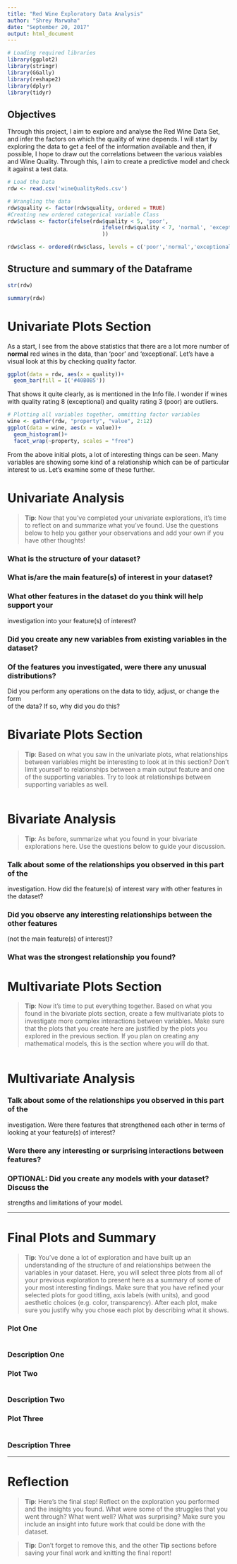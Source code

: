 ```yaml
---
title: "Red Wine Exploratory Data Analysis"
author: "Shrey Marwaha"
date: "September 20, 2017"
output: html_document
---
```


```r
# Loading required libraries
library(ggplot2)
library(stringr)
library(GGally)
library(reshape2)
library(dplyr)
library(tidyr)
```

## Objectives

Through this project, I aim to explore and analyse the Red Wine Data Set, and infer the factors on which the quality of wine depends. I will start by exploring the data to get a feel of the information available and then, if possible, I hope to draw out the correlations between the various vaiables and Wine Quality. Through this, I aim to create a predictive model and check it against a test data.

```r
# Load the Data
rdw <- read.csv('wineQualityReds.csv')

# Wrangling the data
rdw$quality <- factor(rdw$quality, ordered = TRUE)
#Creating new ordered categorical variable Class
rdw$class <- factor(ifelse(rdw$quality < 5, 'poor', 
                              ifelse(rdw$quality < 7, 'normal', 'exceptional')
                              ))

rdw$class <- ordered(rdw$class, levels = c('poor','normal','exceptional'))
```

## Structure and summary of the Dataframe

```r
str(rdw)
```

```r
summary(rdw)
```
# Univariate Plots Section

As a start, I see from the above statistics that there are a lot more number of **normal** red wines in the data, than 'poor' and 'exceptional'. Let's have a visual look at this by checking quality factor.

```r
ggplot(data = rdw, aes(x = quality))+
  geom_bar(fill = I('#40B0B5'))
```

That shows it quite clearly, as is mentioned in the Info file. I wonder if wines with quality rating 8 (exceptional) and quality rating 3 (poor) are outliers.

```r
# Plotting all variables together, ommitting factor variables
wine <- gather(rdw, "property", "value", 2:12)
ggplot(data = wine, aes(x = value))+
  geom_histogram()+
  facet_wrap(~property, scales = "free")
```

From the above initial plots, a lot of interesting things can be seen. Many variables are showing some kind of a relationship which can be of particular interest to us. Let's examine some of these further.

# Univariate Analysis

> **Tip**: Now that you've completed your univariate explorations, it's time to
reflect on and summarize what you've found. Use the questions below to help you
gather your observations and add your own if you have other thoughts!

### What is the structure of your dataset?

### What is/are the main feature(s) of interest in your dataset?

### What other features in the dataset do you think will help support your \
investigation into your feature(s) of interest?

### Did you create any new variables from existing variables in the dataset?

### Of the features you investigated, were there any unusual distributions? \
Did you perform any operations on the data to tidy, adjust, or change the form \
of the data? If so, why did you do this?


# Bivariate Plots Section

> **Tip**: Based on what you saw in the univariate plots, what relationships
between variables might be interesting to look at in this section? Don't limit
yourself to relationships between a main output feature and one of the
supporting variables. Try to look at relationships between supporting variables
as well.

```r

```

# Bivariate Analysis

> **Tip**: As before, summarize what you found in your bivariate explorations
here. Use the questions below to guide your discussion.

### Talk about some of the relationships you observed in this part of the \
investigation. How did the feature(s) of interest vary with other features in \
the dataset?

### Did you observe any interesting relationships between the other features \
(not the main feature(s) of interest)?

### What was the strongest relationship you found?


# Multivariate Plots Section

> **Tip**: Now it's time to put everything together. Based on what you found in
the bivariate plots section, create a few multivariate plots to investigate
more complex interactions between variables. Make sure that the plots that you
create here are justified by the plots you explored in the previous section. If
you plan on creating any mathematical models, this is the section where you
will do that.

```r

```

# Multivariate Analysis

### Talk about some of the relationships you observed in this part of the \
investigation. Were there features that strengthened each other in terms of \
looking at your feature(s) of interest?

### Were there any interesting or surprising interactions between features?

### OPTIONAL: Did you create any models with your dataset? Discuss the \
strengths and limitations of your model.

------

# Final Plots and Summary

> **Tip**: You've done a lot of exploration and have built up an understanding
of the structure of and relationships between the variables in your dataset.
Here, you will select three plots from all of your previous exploration to
present here as a summary of some of your most interesting findings. Make sure
that you have refined your selected plots for good titling, axis labels (with
units), and good aesthetic choices (e.g. color, transparency). After each plot,
make sure you justify why you chose each plot by describing what it shows.

### Plot One
```r

```

### Description One


### Plot Two
```r

```

### Description Two


### Plot Three
```r

```

### Description Three

------

# Reflection

> **Tip**: Here's the final step! Reflect on the exploration you performed and
the insights you found. What were some of the struggles that you went through?
What went well? What was surprising? Make sure you include an insight into
future work that could be done with the dataset.

> **Tip**: Don't forget to remove this, and the other **Tip** sections before
saving your final work and knitting the final report!